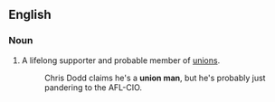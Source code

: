 ==English==
===Noun===
#A lifelong supporter and probable member of [[union]]s.
#:Chris Dodd claims he's a '''union man''', but he's probably just pandering to the AFL-CIO.